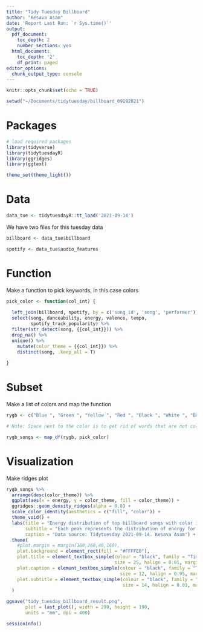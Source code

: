 ```yaml
---
title: "Tidy Tuesday Billboard"
author: "Kesava Asam"
date: 'Report Last Run: `r Sys.time()`'
output:
  pdf_document:
    toc_depth: 2
    number_sections: yes
  html_document:
    toc_depth: '2'
    df_print: paged
editor_options:
  chunk_output_type: console
---
```


```r
knitr::opts_chunk$set(echo = TRUE)

setwd("~/Documents/tidytuesday/billboard_09192021")
```

\centering
\raggedright
\newpage
\tableofcontents

\newpage

# Packages

```r
# load required packages
library(tidyverse)
library(tidytuesdayR)
library(ggridges)
library(ggtext)

theme_set(theme_light())
```

# Data

```r
data_tue <- tidytuesdayR::tt_load('2021-09-14')
```

We have two files for this tuesday data


```r
billboard <- data_tue$billboard

spotify <- data_tue$audio_features
```

\newpage

# Function

Make a function to pick keywords, in this case colors

```r
pick_color <- function(col_int) {
  
  left_join(billboard, spotify, by = c('song_id', 'song', 'performer')) %>% 
  select(song, danceability, energy, valence, tempo, 
         spotify_track_popularity) %>%
  filter(str_detect(song, {{col_int}})) %>% 
  drop_na() %>%
  unique() %>% 
    mutate(color_theme = {{col_int}}) %>% 
    distinct(song, .keep_all = T)
  
}
```

# Subset

Make a list of colors and map the function

```r
rygb <- c("Blue ", "Green ", "Yellow ", "Red ", "Black ", "White ", "Brown ", "Pink ")

# Note: Space next to the color is to get rid of words that are not colors

rygb_songs <- map_df(rygb, pick_color)
```

\newpage

# Visualization

Make ridges plot

```r
rygb_songs %>% 
  arrange(desc(color_theme)) %>% 
  ggplot(aes(x = energy, y = color_theme, fill = color_theme)) +
  ggridges::geom_density_ridges(alpha = 0.8) +
  scale_color_identity(aesthetics = c("fill", "color")) +
  theme_void() + 
  labs(title = "Energy distribution of top billboard songs with color in their name.", 
       subtitle = "Each peak represents the distribution of energy for the 'colored' song. Energy increases from left to right.", 
       caption = "Data source: Tidytuesday 2021-09-14. Kesava Asam") +
  theme(
    #plot.margin = margin(160,260,40,160),
    plot.background = element_rect(fill = "#FFFFE0"), 
    plot.title = element_textbox_simple(colour = "black", family = "Times", 
                                        size = 25, halign = 0.01, margin = margin(10,0,10,0)), 
    plot.caption = element_textbox_simple(colour = "black", family = "Times", 
                                          size = 12, halign = 0.95, margin = margin(10,0,10,0)),
    plot.subtitle = element_textbox_simple(colour = "black", family = "Times", 
                                           size = 14, halign = 0.01, margin = margin(10,0,10,0))
  ) 

ggsave("tidy_tuesday_billboard_result.png", 
       plot = last_plot(), width = 290, height = 190, 
       units = "mm", dpi = 400)
```

\newpage

```r
sessionInfo()
```

